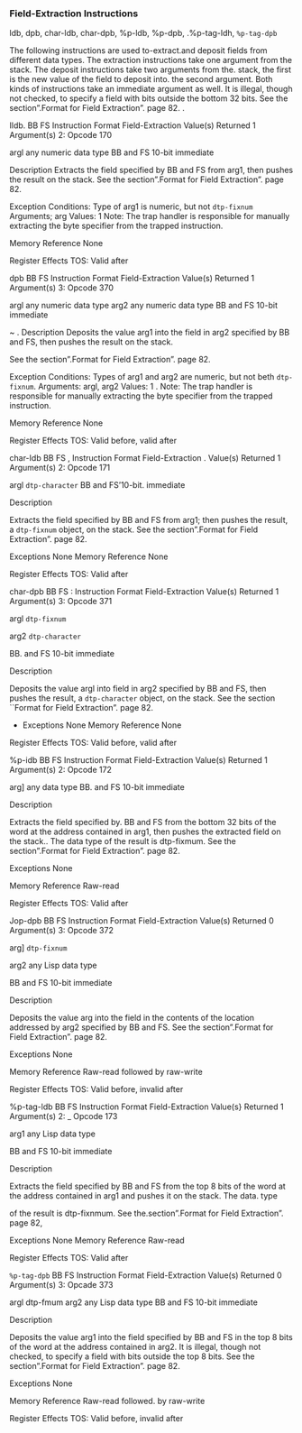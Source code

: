 ### Field-Extraction Instructions

ldb, dpb, char-ldb, char-dpb, %p-ldb, %p-dpb, .%p-tag-ldh, `%p-tag-dpb`

The following instructions are used to-extract.and deposit fields from different data types. The extraction instructions take one argument from the stack. The deposit instructions take two arguments from the. stack, the first is the new value of the field to deposit into. the second argument. Both kinds of instructions take an immediate argument as well. It is illegal, though not checked, to specify a field with bits outside the bottom 32 bits. See the section".Format for Field Extraction". page 82. .

Ildb. BB FS Instruction Format Field-Extraction Value(s) Returned 1 Argument(s) 2: Opcode 170

argl any numeric data type BB and FS 10-bit immediate

Description Extracts the field specified by BB and FS from arg1, then pushes the result on the stack. See the section".Format for Field Extraction". page 82.

Exception Conditions: Type of arg1 is numeric, but not `dtp-fixnum` Arguments; arg Values: 1 Note: The trap handler is responsible for manually extracting the byte specifier from the trapped instruction.

Memory Reference None

Register Effects TOS: Valid after

dpb BB FS Instruction Format Field-Extraction Value(s) Returned 1 Argument(s) 3: Opcode 370

argl any numeric data type arg2 any numeric data type BB and FS 10-bit immediate

\~ . Description Deposits the value arg1 into the field in arg2 specified by BB and FS, then pushes the result on the stack.

See the section".Format for Field Extraction". page 82.

Exception Conditions: Types of arg1 and arg2 are numeric, but not beth `dtp-fixnum`. Arguments: argl, arg2 Values: 1 . Note: The trap handler is responsible for manually extracting the byte specifier from the trapped instruction.

Memory Reference None

Register Effects TOS: Valid before, valid after

char-Idb BB FS , Instruction Format Field-Extraction . Value(s) Returned 1 Argument(s) 2: Opcode 171

argl `dtp-character` BB and FS'10-bit. immediate

Description

Extracts the field specified by BB and FS from arg1; then pushes the result, a `dtp-fixnum` object, on the stack. See the section".Format for Field Extraction". page 82.

Exceptions None Memory Reference None

Register Effects TOS: Valid after

char-dpb BB FS : Instruction Format Field-Extraction Value(s) Returned 1 Argument(s) 3: Opcode 371

argl `dtp-fixnum`

arg2 `dtp-character`

BB. and FS 10-bit immediate

Description

Deposits the value argl into field in arg2 specified by BB and FS, then pushes the result, a `dtp-character` object, on the stack. See the section \`\`Format for Field Extraction". page 82.

-   Exceptions None Memory Reference None

Register Effects TOS: Valid before, valid after

%p-idb BB FS Instruction Format Field-Extraction Value(s) Returned 1 Argument(s) 2: Opcode 172

arg\] any data type BB. and FS 10-bit immediate

Description

Extracts the field specified by. BB and FS from the bottom 32 bits of the word at the address contained in arg1, then pushes the extracted field on the stack.. The data type of the result is dtp-fixmum. See the section".Format for Field Extraction". page 82.

Exceptions None

Memory Reference Raw-read

Register Effects TOS: Valid after

Jop-dpb BB FS Instruction Format Field-Extraction Value(s) Returned 0 Argument(s) 3: Opcode 372

arg\] `dtp-fixnum`

arg2 any Lisp data type

BB and FS 10-bit immediate

Description

Deposits the value arg into the field in the contents of the location addressed by arg2 specified by BB and FS. See the section".Format for Field Extraction". page 82.

Exceptions None

Memory Reference Raw-read followed by raw-write

Register Effects TOS: Valid before, invalid after

%p-tag-ldb BB FS Instruction Format Field-Extraction Value(s} Returned 1 Argument(s) 2: \_ Opcode 173

arg1 any Lisp data type

BB and FS 10-bit immediate

Description

Extracts the field specified by BB and FS from the top 8 bits of the word at the address contained in arg1 and pushes it on the stack. The data. type

of the result is dtp-fixnmum. See the.section".Format for Field Extraction". page 82,

Exceptions None Memory Reference Raw-read

Register Effects TOS: Valid after

`%p-tag-dpb` BB FS Instruction Format Field-Extraction Value(s) Returned 0 Argument(s) 3: Opcade 373

argl dtp-fmum arg2 any Lisp data type BB and FS 10-bit immediate

Description

Deposits the value arg1 into the field specified by BB and FS in the top 8 bits of the word at the address contained in arg2. It is illegal, though not checked, to specify a field with bits outside the top 8 bits. See the section".Format for Field Extraction". page 82.

Exceptions None

Memory Reference Raw-read followed. by raw-write

Register Effects TOS: Valid before, invalid after
